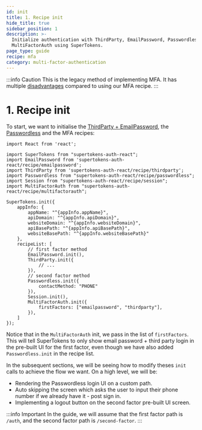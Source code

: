 ```yaml
---
id: init
title: 1. Recipe init
hide_title: true
sidebar_position: 1
description: >-
  Initialize authentication with ThirdParty, EmailPassword, Passwordless, and
  MultiFactorAuth using SuperTokens.
page_type: guide
recipe: mfa
category: multi-factor-authentication
---
```



:::info Caution
This is the legacy method of implementing MFA. It has multiple [disadvantages](../legacy-vs-new) compared to using our MFA recipe.
:::

# 1. Recipe init

To start, we want to initialise the [ThirdParty + EmailPassword](https://supertokens.com/docs/thirdpartyemailpassword/quick-setup/frontend), the [Passwordless](https://supertokens.com/docs/passwordless/quick-setup/frontend) and the MFA recipes:

<AppInfoForm />

```tsx
import React from 'react';

import SuperTokens from "supertokens-auth-react";
import EmailPassword from 'supertokens-auth-react/recipe/emailpassword';
import ThirdParty from 'supertokens-auth-react/recipe/thirdparty';
import Passwordless from "supertokens-auth-react/recipe/passwordless";
import Session from "supertokens-auth-react/recipe/session";
import MultiFactorAuth from "supertokens-auth-react/recipe/multifactorauth";

SuperTokens.init({
    appInfo: {
        appName: "^{appInfo.appName}",
        apiDomain: "^{appInfo.apiDomain}",
        websiteDomain: "^{appInfo.websiteDomain}",
        apiBasePath: "^{appInfo.apiBasePath}",
        websiteBasePath: "^{appInfo.websiteBasePath}"
    },
    recipeList: [
        // first factor method
        EmailPassword.init(),
        ThirdParty.init({
            // ...
        }),
        // second factor method
        Passwordless.init({
            contactMethod: "PHONE"
        }),
        Session.init(),
        MultiFactorAuth.init({
            firstFactors: ["emailpassword", "thirdparty"],
        }),
    ]
});
```

Notice that in the `MultiFactorAuth` init, we pass in the list of `firstFactors`. This will tell SuperTokens to only show email password + third party login in the pre-built UI for the first factor, even though we have also added `Passwordless.init` in the recipe list.

In the subsequent sections, we will be seeing how to modify theses `init` calls to achieve the flow we want. On a high level, we will be:
- Rendering the Passwordless login UI on a custom path.
- Auto skipping the screen which asks the user to input their phone number if we already have it - post sign in.
- Implementing a logout button on the second factor pre-built UI screen.

:::info Important
In the guide, we will assume that the first factor path is `/auth`, and the second factor path is `/second-factor`.
:::
